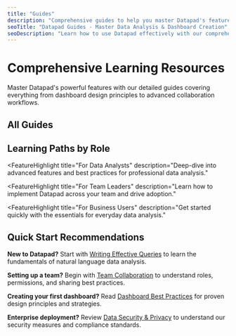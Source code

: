 ```yaml
---
title: "Guides"
description: "Comprehensive guides to help you master Datapad's features and best practices. Learn how to create effective dashboards, write better queries, collaborate with your team, and keep your data secure."
seoTitle: "Datapad Guides - Master Data Analysis & Dashboard Creation"
seoDescription: "Learn how to use Datapad effectively with our comprehensive guides covering dashboard design, query writing, team collaboration, and data security best practices."
---
```


# Comprehensive Learning Resources

Master Datapad's powerful features with our detailed guides covering everything from dashboard design principles to advanced collaboration workflows.

## All Guides

<GuidesGrid>
  <GuideCard
    title="Dashboard Best Practices"
    description="Learn proven design principles and strategies for creating dashboards that inform, inspire action, and drive business results."
    href="/docs/guides/dashboard-best-practices"
    difficulty="intermediate"
    estimatedTime="15 min read"
    icon="target"
  />
  
  <GuideCard
    title="Writing Effective Queries"
    description="Master the art of asking the right questions. Craft natural language queries that get you accurate, actionable insights every time."
    href="/docs/guides/effective-queries"
    difficulty="beginner"
    estimatedTime="10 min read"
    icon="bar-chart"
  />
  
  <GuideCard
    title="Data Security & Privacy"
    description="Understand how Datapad protects your information with enterprise-grade security measures, encryption, and comprehensive privacy controls."
    href="/docs/guides/data-security"
    difficulty="intermediate"
    estimatedTime="12 min read"
    icon="shield"
  />
  
  <GuideCard
    title="Team Collaboration"
    description="Maximize your team's productivity with sharing features, permission management, and collaborative workflows that keep everyone aligned."
    href="/docs/guides/team-collaboration"
    difficulty="intermediate"
    estimatedTime="15 min read"
    icon="users"
  />
</GuidesGrid>

## Learning Paths by Role

<FeatureHighlight 
  title="For Data Analysts" 
  description="Deep-dive into advanced features and best practices for professional data analysis."
>
  <FeatureList>
    <FeatureItem 
      title="Start with Effective Queries" 
      description="Master natural language query techniques for precise analysis"
    />
    <FeatureItem 
      title="Dashboard Design Principles" 
      description="Create analytical dashboards that reveal insights and support decisions"
    />
    <FeatureItem 
      title="Advanced Collaboration" 
      description="Share insights effectively and establish data-driven team workflows"
    />
    <FeatureItem 
      title="Security Best Practices" 
      description="Understand data protection and implement secure analysis workflows"
    />
  </FeatureList>
</FeatureHighlight>

<FeatureHighlight 
  title="For Team Leaders" 
  description="Learn how to implement Datapad across your team and drive adoption."
>
  <FeatureList>
    <FeatureItem 
      title="Team Collaboration Setup" 
      description="Configure roles, permissions, and shared workflows for maximum productivity"
    />
    <FeatureItem 
      title="Executive Dashboard Design" 
      description="Create high-level dashboards that inform strategic decisions"
    />
    <FeatureItem 
      title="Query Training for Teams" 
      description="Help your team ask better questions and get more value from data"
    />
    <FeatureItem 
      title="Security and Compliance" 
      description="Ensure your team follows security best practices and compliance requirements"
    />
  </FeatureList>
</FeatureHighlight>

<FeatureHighlight 
  title="For Business Users" 
  description="Get started quickly with the essentials for everyday data analysis."
>
  <FeatureList>
    <FeatureItem 
      title="Effective Query Basics" 
      description="Learn the fundamentals of asking data questions in natural language"
    />
    <FeatureItem 
      title="Dashboard Fundamentals" 
      description="Understand how to read and interpret different types of visualizations"
    />
    <FeatureItem 
      title="Collaboration Essentials" 
      description="Share insights and participate in data-driven decision making"
    />
    <FeatureItem 
      title="Security Awareness" 
      description="Understand your role in maintaining data security and privacy"
    />
  </FeatureList>
</FeatureHighlight>

## Quick Start Recommendations

**New to Datapad?** Start with [Writing Effective Queries](/docs/guides/effective-queries) to learn the fundamentals of natural language data analysis.

**Setting up a team?** Begin with [Team Collaboration](/docs/guides/team-collaboration) to understand roles, permissions, and sharing best practices.

**Creating your first dashboard?** Read [Dashboard Best Practices](/docs/guides/dashboard-best-practices) for proven design principles and strategies.

**Enterprise deployment?** Review [Data Security & Privacy](/docs/guides/data-security) to understand our security measures and compliance standards.
